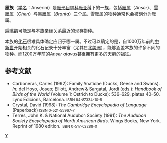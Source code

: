 {{Automatic Taxobox
| taxon = Anserini
| authority = 
| image = Canada goose flight cropped and NR.jpg
| image_caption = [[加拿大雁|加拿大雁]]（''Branta canadensis''）
| subdivision_ranks = [[属|属]]
| subdivision = 见内文
}}
'''雁族'''（[[学名|学名]]：Anserini）是[[雁形目|雁形目]][[鸭科|鸭科]][[雁亚科|雁亚科]]下的一[[族_(生物)|族]]，包括[[雁属|雁属]]（''Anser''）、[[雪雁属|雪雁属]]（''Chen''）与[[黑雁属|黑雁属]]（''Branta''）三个属。雪雁属的物种通常也会被划分为雁属。

[[扁嘴鹅|扁嘴鹅]]可能是与本族亲缘关系最近的现存物种。

本族的[[化石|化石]]很难具体确定应归于哪一属。不过可以确定的是，自1000万年前的[[中新世|中新世]]开始相关的化石记录十分丰富（尤其在[[北美洲|北美洲]]），能够涵盖本族的许多不同的物种。而1200万年前的''Anser atavus''甚至拥有更多的天鹅的[[祖征|祖征]]。

== 参考文献 ==
{{commons category|Geese}}
* Carboneras, Carles (1992): Family Anatidae (Ducks, Geese and Swans). ''In:'' del Hoyo, Josep; Elliott, Andrew & Sargatal, Jordi (eds.): ''Handbook of Birds of the World'' (Volume 1: Ostrich to Ducks): 536–629, plates 40–50. Lynx Edicions, Barcelona. <small>ISBN 84-87334-10-5</small>
* Crystal, David (1998): ''The Cambridge Encyclopedia of Language'' (Paperback) <small>ISBN 0-521-55967-7</small>
* Terres, John K. & National Audubon Society (1991): ''The Audubon Society Encyclopedia of North American Birds''. Wings Books, New York. Reprint of 1980 edition. <small>ISBN 0-517-03288-0</small>

{{Taxonbar}}

[[Category:鸭科|Y]]


{{Bird-stub}}